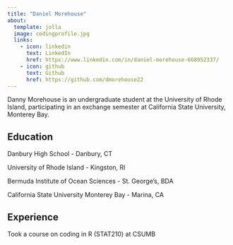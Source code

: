 ```yaml
---
title: "Daniel Morehouse"
about:
  template: jolla
  image: codingprofile.jpg
  links:
    - icon: linkedin
      text: LinkedIn
      href: https://www.linkedin.com/in/daniel-morehouse-668952337/
    - icon: github
      text: Github
      href: https://github.com/dmorehouse22
---
```


Danny Morehouse is an undergraduate student at the University of Rhode Island, participating in an exchange semester at California State University, Monterey Bay.

## Education

Danbury High School - Danbury, CT

University of Rhode Island - Kingston, RI

Bermuda Institute of Ocean Sciences - St. George's, BDA

California State University Monterey Bay - Marina, CA

## Experience

Took a course on coding in R (STAT210) at CSUMB
